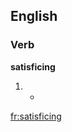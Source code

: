 
==English==

===Verb===
'''satisficing'''

# {{present participle of|satisfice}}
#* {{quote-journal|year=1956|author=Simon, H. A.|title=Rational choice and the structure of the environment|journal=Psychological Review|volume=63 No. 2|page=136|passage=A ‘satisficing’ path, a path that will permit satisfaction at some specified level of all its needs.}}

[[fr:satisficing]]